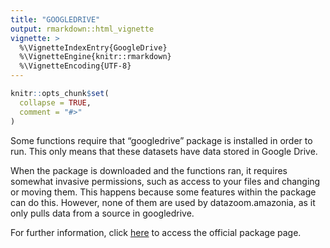 ```yaml
---
title: "GOOGLEDRIVE"
output: rmarkdown::html_vignette
vignette: >
  %\VignetteIndexEntry{GoogleDrive}
  %\VignetteEngine{knitr::rmarkdown}
  %\VignetteEncoding{UTF-8}
---
```


```r
knitr::opts_chunk$set(
  collapse = TRUE,
  comment = "#>"
)
```

Some functions require that "googledrive" package is installed in order to run. This only means that these datasets have data stored in Google Drive.

When the package is downloaded and the functions ran, it requires somewhat invasive permissions, such as access to your files and changing or moving them. This happens because some features within the package can do this. However, none of them are used by datazoom.amazonia, as it only pulls data from a source in googledrive.

For further information, click [here](https://googledrive.tidyverse.org/) to access the official package page.

